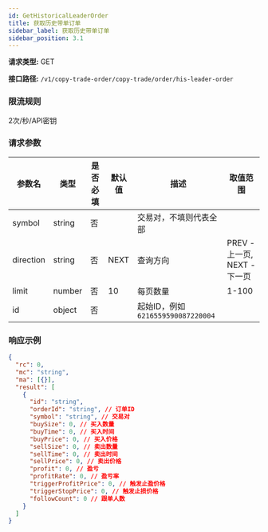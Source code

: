 ```yaml
---
id: GetHistoricalLeaderOrder
title: 获取历史带单订单
sidebar_label: 获取历史带单订单
sidebar_position: 3.1
---
```


**请求类型:** GET

**接口路径:** `/v1/copy-trade-order/copy-trade/order/his-leader-order`

### 限流规则

2次/秒/API密钥

### 请求参数

| 参数名 | 类型 | 是否必填 | 默认值 | 描述 | 取值范围 |
| --- | --- | --- | --- | --- | --- |
| symbol | string | 否 |  | 交易对，不填则代表全部 |  |
| direction | string | 否 | NEXT | 查询方向 | PREV - 上一页, NEXT - 下一页 |
| limit | number | 否 | 10 | 每页数量 | 1-100 |
| id | object | 否 |  | 起始ID，例如 `6216559590087220004` |  |

### 响应示例

```json title="响应"
{
  "rc": 0,
  "mc": "string",
  "ma": [{}],
  "result": [
    {
      "id": "string",
      "orderId": "string", // 订单ID
      "symbol": "string", // 交易对
      "buySize": 0, // 买入数量
      "buyTime": 0, // 买入时间
      "buyPrice": 0, // 买入价格
      "sellSize": 0, // 卖出数量
      "sellTime": 0, // 卖出时间
      "sellPrice": 0, // 卖出价格
      "profit": 0, // 盈亏
      "profitRate": 0, // 盈亏率
      "triggerProfitPrice": 0, // 触发止盈价格
      "triggerStopPrice": 0, // 触发止损价格
      "followCount": 0 // 跟单人数
    }
  ]
}
```